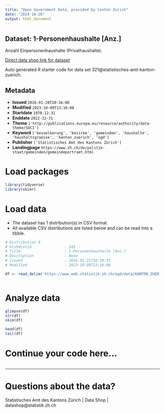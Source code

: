 ```yaml
---
title: "Open Government Data, provided by Canton Zurich"
date: "2024-10-20"
output: html_document
---
```


## Dataset: 1-Personenhaushalte [Anz.]

Anzahl Einpersonenhaushalte (Privathaushalte).

[Direct data shop link for dataset](https://www.zh.ch/de/politik-staat/statistik-daten/datenkatalog.html#/datasets/321@statistisches-amt-kanton-zuerich)

Auto generated R starter code for data set 321@statistisches-amt-kanton-zuerich.

## Metadata

- **Issued** `2016-01-20T20:16:00`
- **Modified** `2023-10-09T13:16:08`
- **Startdate** `1970-12-31`
- **Enddate** `2022-12-31`
- **Theme** `['http://publications.europa.eu/resource/authority/data-theme/SOCI']`
- **Keyword** `['bevoelkerung', 'bezirke', 'gemeinden', 'haushalte', 'haushaltsgroesse', 'kanton_zuerich', 'ogd']`
- **Publisher** `['Statistisches Amt des Kantons Zürich']`
- **Landingpage** `https://www.zh.ch/de/politik-staat/gemeinden/gemeindeportraet.html`


# Load packages

```r

library(tidyverse)
library(skimr)

```

# Load data

-   The dataset has 1 distribution(s) in CSV format.
-   All available CSV distributions are listed below and can be read into a tibble.

```r

# Distribution 0
# Ktzhdistid               : 245
# Title                    : 1-Personenhaushalte [Anz.]
# Description              : None
# Issued                   : 2016-01-21T16:30:35
# Modified                 : 2023-10-09T13:16:08

df <- read_delim('https://www.web.statistik.zh.ch/ogd/data/KANTON_ZUERICH_450.csv')



```

# Analyze data

```r

glimpse(df)
str(df)
skim(df)

head(df)
tail(df)

```

# Continue your code here...

```r

```

------------------------------------------------------------------------

# Questions about the data?

Statistisches Amt des Kantons Zürich | Data Shop | datashop@statistik.zh.ch
